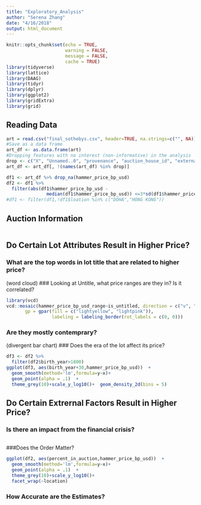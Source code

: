 ```yaml
---
title: "Exploratory_Analysis"
author: "Serena Zhang"
date: "4/16/2018"
output: html_document
---
```


```r
knitr::opts_chunk$set(echo = TRUE,
                      warning = FALSE,
                      message = FALSE, 
                      cache = TRUE)
library(tidyverse)
library(lattice)
library(DAAG)
library(tidyr)
library(dplyr)
library(ggplot2)
library(gridExtra)
library(grid)
```
## Reading Data
```r
art = read.csv("final_sothebys.csv", header=TRUE, na.strings=c("", NA))
#Save as a data frame
art_df <- as.data.frame(art)
#Dropping features with no interest (non-informative) in the analysis
drop <- c("X", "Unnamed..0", "provenance", "auction_house_id", "external_image_url", "literature","condition","auc_desc")
art_df <- art_df[, !(names(art_df) %in% drop)]
```
```r
df1 <- art_df %>% drop_na(hammer_price_bp_usd) 
df2 <- df1 %>%
  filter(abs(df1$hammer_price_bp_usd - 
               median(df1$hammer_price_bp_usd)) <=3*sd(df1$hammer_price_bp_usd)) 
#df1 <- filter(df1,!df1$loation %in% c("DOHA","HONG KONG"))
```
## Auction Information

```r
```

## Do Certain Lot Attributes Result in Higher Price?
### What are the top words in lot title that are related to higher price? 
(word cloud)
### Looking at Untitle, what price ranges are they in? Is it correlated?
```r
library(vcd)
vcd::mosaic(hammer_price_bp_usd_range~is_untitled, direction = c("v", "h"),df1,
       gp = gpar(fill = c("lightyellow", "lightpink")),
                 labeling = labeling_border(rot_labels = c(0, 0)))
```
### Are they mostly contemprary? 
(divergent bar chart)
### Does the era of the lot affect its price?
```r
df3 <- df2 %>%
  filter(df2$birth_year>1800)
ggplot(df3, aes(birth_year+30,hammer_price_bp_usd))  + 
  geom_smooth(method='lm',formula=y~x)+
  geom_point(alpha = .1)  + 
  theme_grey(10)+scale_y_log10()+  geom_density_2d(bins = 5)
```
## Do Certain Extrernal Factors Result in Higher Price?
### Is there an impact from the financial crisis?
```r

```
###Does the Order Matter?
```r


ggplot(df2, aes(percent_in_auction,hammer_price_bp_usd))  + 
  geom_smooth(method='lm',formula=y~x)+
  geom_point(alpha = .1)  + 
  theme_grey(10)+scale_y_log10()+
  facet_wrap(~location)
```

### How Accurate are the Estimates?
